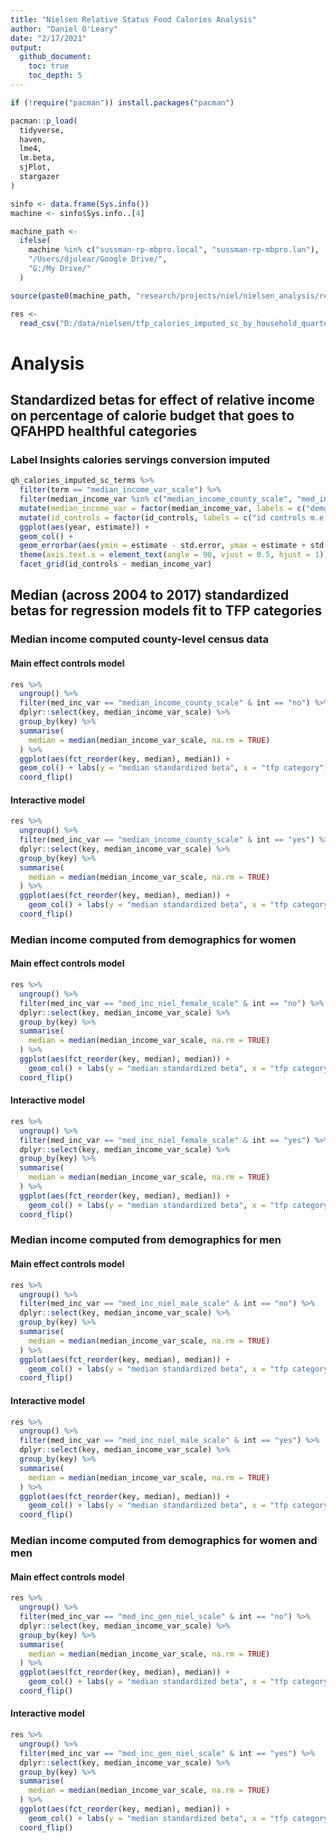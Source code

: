 ```yaml
---
title: "Nielsen Relative Status Food Calories Analysis"
author: "Daniel O'Leary"
date: "2/17/2021"
output:
  github_document:
    toc: true
    toc_depth: 5
---
```


```r
if (!require("pacman")) install.packages("pacman")

pacman::p_load(
  tidyverse, 
  haven,
  lme4,
  lm.beta,
  sjPlot,
  stargazer
)
```

```r
sinfo <- data.frame(Sys.info())
machine <- sinfo$Sys.info..[4]

machine_path <- 
  ifelse(
    machine %in% c("sussman-rp-mbpro.local", "sussman-rp-mbpro.lan"), 
    "/Users/djolear/Google Drive/", 
    "G:/My Drive/"
  )

source(paste0(machine_path, "research/projects/niel/nielsen_analysis/relative_status_analysis/food_calories_regression_results_munge.R"))

res <-
  read_csv("D:/data/nielsen/tfp_calories_imputed_sc_by_household_quarterly/tfp_calories_imputed_sc_by_household_quarterly_regression_results.csv")
```



# Analysis

## Standardized betas for effect of relative income on percentage of calorie budget that goes to QFAHPD healthful categories

### Label Insights calories servings conversion imputed

```r
qh_calories_imputed_sc_terms %>% 
  filter(term == "median_income_var_scale") %>% 
  filter(median_income_var %in% c("median_income_county_scale", "med_inc_niel_avg_scale")) %>% 
  mutate(median_income_var = factor(median_income_var, labels = c("demo gen", "county census"))) %>%
  mutate(id_controls = factor(id_controls, labels = c("id controls m.e.", "id controls int."))) %>%
  ggplot(aes(year, estimate)) +
  geom_col() + 
  geom_errorbar(aes(ymin = estimate - std.error, ymax = estimate + std.error), width = 0.1) +
  theme(axis.text.x = element_text(angle = 90, vjust = 0.5, hjust = 1)) +
  facet_grid(id_controls ~ median_income_var)
```


## Median (across 2004 to 2017) standardized betas for regression models fit to TFP categories

### Median income computed county-level census data

#### Main effect controls model

```r
res %>% 
  ungroup() %>% 
  filter(med_inc_var == "median_income_county_scale" & int == "no") %>% 
  dplyr::select(key, median_income_var_scale) %>% 
  group_by(key) %>% 
  summarise(
    median = median(median_income_var_scale, na.rm = TRUE)
  ) %>% 
  ggplot(aes(fct_reorder(key, median), median)) +
  geom_col() + labs(y = "median standardized beta", x = "tfp category") +
  coord_flip()
```


#### Interactive model

```r
res %>% 
  ungroup() %>% 
  filter(med_inc_var == "median_income_county_scale" & int == "yes") %>% 
  dplyr::select(key, median_income_var_scale) %>% 
  group_by(key) %>% 
  summarise(
    median = median(median_income_var_scale, na.rm = TRUE)
  ) %>% 
  ggplot(aes(fct_reorder(key, median), median)) +
    geom_col() + labs(y = "median standardized beta", x = "tfp category") +
  coord_flip()
```


### Median income computed from demographics for women

#### Main effect controls model

```r
res %>% 
  ungroup() %>% 
  filter(med_inc_var == "med_inc_niel_female_scale" & int == "no") %>% 
  dplyr::select(key, median_income_var_scale) %>% 
  group_by(key) %>% 
  summarise(
    median = median(median_income_var_scale, na.rm = TRUE)
  ) %>% 
  ggplot(aes(fct_reorder(key, median), median)) +
    geom_col() + labs(y = "median standardized beta", x = "tfp category") +
  coord_flip()
```


#### Interactive model

```r
res %>% 
  ungroup() %>% 
  filter(med_inc_var == "med_inc_niel_female_scale" & int == "yes") %>% 
  dplyr::select(key, median_income_var_scale) %>% 
  group_by(key) %>% 
  summarise(
    median = median(median_income_var_scale, na.rm = TRUE)
  ) %>% 
  ggplot(aes(fct_reorder(key, median), median)) +
    geom_col() + labs(y = "median standardized beta", x = "tfp category") +
  coord_flip()
```


### Median income computed from demographics for men

#### Main effect controls model

```r
res %>% 
  ungroup() %>% 
  filter(med_inc_var == "med_inc_niel_male_scale" & int == "no") %>% 
  dplyr::select(key, median_income_var_scale) %>% 
  group_by(key) %>% 
  summarise(
    median = median(median_income_var_scale, na.rm = TRUE)
  ) %>% 
  ggplot(aes(fct_reorder(key, median), median)) +
    geom_col() + labs(y = "median standardized beta", x = "tfp category") +
  coord_flip()
```

#### Interactive model

```r
res %>% 
  ungroup() %>% 
  filter(med_inc_var == "med_inc_niel_male_scale" & int == "yes") %>% 
  dplyr::select(key, median_income_var_scale) %>% 
  group_by(key) %>% 
  summarise(
    median = median(median_income_var_scale, na.rm = TRUE)
  ) %>% 
  ggplot(aes(fct_reorder(key, median), median)) +
    geom_col() + labs(y = "median standardized beta", x = "tfp category") +
  coord_flip()
```


### Median income computed from demographics for women and men

#### Main effect controls model

```r
res %>% 
  ungroup() %>% 
  filter(med_inc_var == "med_inc_gen_niel_scale" & int == "no") %>% 
  dplyr::select(key, median_income_var_scale) %>% 
  group_by(key) %>% 
  summarise(
    median = median(median_income_var_scale, na.rm = TRUE)
  ) %>% 
  ggplot(aes(fct_reorder(key, median), median)) +
    geom_col() + labs(y = "median standardized beta", x = "tfp category") +
  coord_flip()
```

#### Interactive model

```r
res %>% 
  ungroup() %>% 
  filter(med_inc_var == "med_inc_gen_niel_scale" & int == "yes") %>% 
  dplyr::select(key, median_income_var_scale) %>% 
  group_by(key) %>% 
  summarise(
    median = median(median_income_var_scale, na.rm = TRUE)
  ) %>% 
  ggplot(aes(fct_reorder(key, median), median)) +
    geom_col() + labs(y = "median standardized beta", x = "tfp category") +
  coord_flip()
```
